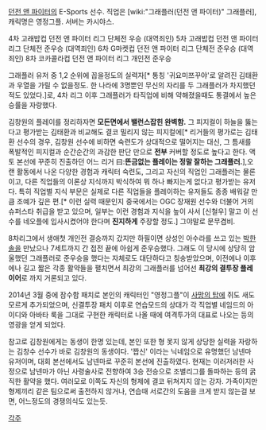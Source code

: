 [[던전 앤 파이터]]의 E-Sports 선수. 
직업은 [wiki:"그래플러(던전 앤 파이터)" 그래플러], 캐릭명은 영정그플. 서버는 카시야스.

4차 고래밥컵 던전 앤 파이터 리그 단체전 우승 (대역죄인)
5차 고래밥컵 던전 앤 파이터 리그 단체전 준우승 (대역죄인)
6차 G마켓컵 던전 앤 파이터 리그 단체전 준우승 (대역죄인)
8차 코카콜라컵 던전 앤 파이터 리그 개인전 준우승

그래플러 유저 중 1,2 순위에 꼽을정도의 실력자[* 통칭 '귀요미쯔꾸야'로 알려진 김태환과 우열을 가릴 수 없을정도. 한 나라에 3명뿐인 무신의 자리를 두 그래플러가 차지했던 적도 있었다.]로, 4차 리그 이후 그래플러가 타직업에 비해 약해졌을때도 통결에서 높은 승률을 자랑했다.

김창원의 플레이를 정리하자면 '''모든면에서 밸런스잡힌 완벽함.''' 그 피지컬이 하늘을 뚫는다고 평가받는 김태환과 비교해도 결코 밀리지 않는 피지컬에[* 리거들의 평가로는 김태환 선수의 경우, 김창원 선수에 비하면 숙련도가 상대적으로 떨어지는 대신, 그 틈새를 폭발적인 피지컬과 순간순간의 과감한 판단 만으로 '''전부''' 커버할 정도로 높다고 한다. 액토 본선에 꾸준히 진출하던 어느 리거 曰:'''뜬금없는 플레이는 정말 잘하는 그래플러.'''],오랜 활동에서 나온 다양한 경험과 캐릭터 숙련도, 그리고 자신의 직업인 그래플러는 물론이고, 다른 직업들의 이론상 지식까지 박식하여 뭐 하나 빠지는게 없다고 평가받는 유저다. 특히 직업별 지식 부문은 실제로 다른 직업들을 플레이하는 유저들도 종종 배워갈 만큼 조예가 깊은 편.[* 이런 실력 때문인지 중국에서는 OGC 장재원 선수와 더불어 거의 슈퍼스타 취급을 받고 있으며, 일부는 이런 경험과 지식을 높이 사서 [신철우] 말고 이 선수를 네오플에 입사시켰어야 한다며 '''진지하게''' 주장할 정도.] 그야말로 문무겸비. 

8차리그에서 생애첫 개인전 결승까지 갔지만 하필이면 상성인 아수라를 쓰고 있는 [[박한솔]]을 만났으나 7세트까지 간 접전 끝에 아쉽게 준우승했다. 그래도 이 당시에 상당히 암울했던 그래플러로 준우승을 했다는 자체로도 대단하다고 칭송받았으며, 이전에나 이후에나 길고 짧은 각종 활약들을 펼치면서 최강의 그래플러를 넘어선 '''최강의 결투장 플레이어'''로 까지 거론되고 있다.

2014년 3월 중에 잠수함 패치로 본인의 캐릭터인 "영정그플"이 [[사망의 탑]]에 쥐도 새도 모르게 추가되었으며, 신결투장 패치 이후로 연습모드의 상대가 각 직업별 네임드의 아이디와 아바타 룩을 그대로 구현한 캐릭터로 나올 때에 여격투가의 대표로 나오는 등의 영광을 얻게 되었다.

참고로 김창원에게는 동생이 한명 있는데, 본인 또한 형 못지 않게 상당한 실력을 자랑하는 김창수 선수가 바로 김창원의 동생이다. '짭신' 이라는 닉네임으로 유명했던 남넨마 유저이며, 대회 본선에서도 남넨마로 꾸준히 본선에 진출하였다. 현재는 이러저러한 사정으로 남넨마가 아닌 사령술사로 전향하여 3승 전승으로 조별리그를 돌파하는 등의 굵직한 활약을 했다. 여러모로 이쪽도 자신의 형제에 결코 뒤쳐지지 않는 강자.
가족이지만 형제끼리 같은 팀으로써 출전하지 않거나, 연습때 서로간의 도움을 크게 받지 않는걸 보면, 어느정도의 경쟁의식도 있는듯.

[[각주]]
